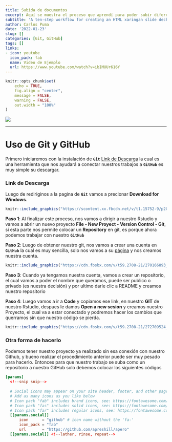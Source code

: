 ```yaml
---
title: Subida de documentos
excerpt: Aquí se muestra el proceso que aprendí para poder subir diferentes trabajos a la red, esto con ayuda de la Herramienta **`GitHub`**, la cual es la forma en que podemos subir los códigos que hagamos a la red para que sea modificado a nuestro gusto.
subtitle: 'A ten-step workflow for creating an HTML xaringan slide deck and deploying it to the web using GitHub Pages'
author: Carlos Puma
date: '2022-01-23'
slug: []
categories: [Git, GitHub]
tags: []
links:
- icon: youtube
  icon_pack: fab
  name: Video de Ejemplo
  url: https://www.youtube.com/watch?v=ibIMUUr616Y
---
```


```r
knitr::opts_chunk$set(
	echo = TRUE,
	fig.align = "center",
	message = FALSE,
	warning = FALSE,
	out.width = "100%"
)
```


<img src="https://universo-nintendo.com.mx/my_uploads/2021/02/Universo-Nintendo-Mushoku-Tensei-Jobless-Reincarnation-Futuro.jpg"/>

---

# Uso de Git y GitHub

Primero iniciaremos con la instalación de **`Git`** [Link de Descarga](https://git-scm.com/) la cual es una herramienta que nos ayudará a conectar nuestros trabajos a **`GitHub`** es muy simple su descargar.

### Link de Descarga

Luego de rediriginos a la pagina de **`Git`** vamos a precionar **Download for Windows**.

```r
knitr::include_graphics("https://scontent.xx.fbcdn.net/v/t1.15752-9/p206x206/271357751_2111427132347224_295164844886427551_n.png?_nc_cat=102&ccb=1-5&_nc_sid=aee45a&_nc_ohc=sqhw6L4TDRUAX84lbOp&_nc_ad=z-m&_nc_cid=0&_nc_ht=scontent.xx&oh=03_AVIEQc5Jqsz72jcWW5yR9Wk-BuiLb1rwE8qy9YHAnIm-KQ&oe=6212D7E6")
```


**Paso 1**: Al finalizar este proceso, nos vamos a dirigir a nuestro Rstudio y vamos a abrir un nuevo proyecto **File - New Proyect - Version Control - Git**, si esta parte nos permite colocar un **Repository** en git, es porque ahora podemos trabajar con nuestro **`GitHub`**

**Paso 2**: Luego de obtener nuestro git, nos vamos a crear una cuenta en **`GitHub`** la cual es muy sencilla, solo nos vamos a su [página](https://github.com/) y nos creamos nuestra cuenta. 
 
```r
knitr::include_graphics("https://cdn.fbsbx.com/v/t59.2708-21/270166893_1061948367982531_5140137383535741867_n.gif?_nc_cat=103&ccb=1-5&_nc_sid=041f46&_nc_eui2=AeFMJ5e3-hSUnK367xml7QGrSOCRPXvy7a5I4JE9e_LtrvCWNQqpeeQiJLIBSJ15gPl_s2TcV0o4aOKcYAEsDImJ&_nc_ohc=Bc4oZm7b8BcAX8Eycqa&_nc_ht=cdn.fbsbx.com&oh=03_AVLLnESA56BvmUqOyKsO9rLdgL-mbj2E_QuTfuzy3C2Erw&oe=61F23070")
```


**Paso 3**: Cuando ya tengamos nuestra cuenta, vamos a crear un repositorio, el cual vamos a poder el nombre que queramos, puede ser publico o privado (es nuestra decisión) y por ultimo darle clic a README y creamos nuestro repositorio

**Paso 4**: Luego vamos a ir a **Code** y copiamos ese link, en nuestro **GIT** de nuestro Rstudio, despues le damos **Open a new sesion** y creamos nuestro Proyecto, el cual va a estar conectado y podremos hacer los cambios que querramos sin que nuestro código se pierda.

```r
knitr::include_graphics("https://cdn.fbsbx.com/v/t59.2708-21/272709524_300142215297915_5071314379844479178_n.gif?_nc_cat=106&ccb=1-5&_nc_sid=041f46&_nc_eui2=AeET3aitqoTJEg9miNupwC696jynuXwFaGfqPKe5fAVoZ1hNr0E3SLvfncdA6NublP0U7jDY5JHIiUVx1zRrYJKb&_nc_ohc=yqKGpuJJ1KoAX8uTqsR&_nc_ht=cdn.fbsbx.com&oh=03_AVIefTNDiF2JTqGt-foezusXDYBERgOna6hKaLbsv3Kh6Q&oe=61F108F3")
```

### Otra forma de hacerlo

Podemos tener nuestro proyecto ya realizado sin esa conexión con nuestro Github, y bueno realizar el procedimiento anterior puede ser muy pesado para hacerlo. Entonces para que nuestro trabajo se suba como un repositorio a nuestro GitHub solo debemos colocar los siguientes códigos 

```toml
[params]
  <!--snip snip-->
  
  # Social icons may appear on your site header, footer, and other pages
  # Add as many icons as you like below
  # Icon pack "fab" includes brand icons, see: https://fontawesome.com/icons?d=gallery&s=brands&m=free
  # Icon pack "fas" includes solid icons, see: https://fontawesome.com/icons?d=gallery&s=solid&m=free
  # Icon pack "far" includes regular icons, see: https://fontawesome.com/icons?d=gallery&s=regular&m=free
  [[params.social]]
      icon      = "github" # icon name without the 'fa-'
      icon_pack = "fab"
      url       = "https://github.com/apreshill/apero"
  [[params.social]] <!--lather, rinse, repeat-->
```
